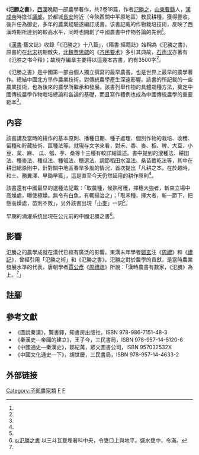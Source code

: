 {{Infobox 古籍
|image =
|图像说明=
|全名 = '''氾勝之書'''
|撰者 = [[氾勝之|氾勝之]]（约公元前32年至前7年）
|輯錄者 = 萬國鼎、石聲漢
|成書年代 = [[西漢|西漢]]晚期
|亡佚年代 =[[北宋|北宋]]初期
|篇數 =18篇
|卷數 =2卷
|最初著錄 =《[[漢書|漢書]]》
|分類 = [[子部|子部]]農家類
|题材=該書講及當時的耕作的基本原則、播種日期、種子處理、個別作物的栽培、收穫、留種和貯藏技術、區種法等。
}}
《'''氾勝之書'''》，[[西漢|西漢]]晚期一部農學著作，共2卷18篇，作者[[氾勝之|氾勝之]]，[[山東|山東]][[曹縣|曹縣]]人，[[漢成帝|漢成帝]]時擔任[[議郎|議郎]]，於都城[[長安|長安]]附近（今陝西關中平原地區）教民耕種，獲得豐收，後升任為御史，多年的農業經驗遂編訂成書。该書記載的作物栽培技術，反映了西漢時期所達到的較高水平，同時也開創了中國農書中作物各論的先例<ref name="龔書鐸《氾勝之書》"/>。

《[[漢書|漢書]]·藝文誌》收錄「《氾勝之》十八篇」，《隋書‧經籍誌》始稱為《氾勝之書》，原書約在[[北宋|北宋]]初期散失，[[北魏|北魏]][[贾思勰|贾思勰]]的《[[齐民要术|齐民要术]]》多引其典故，[[石声汉|石声汉]]亦著有《氾胜之书今释》；故現存編章主要得以這幾本古書，約有3500字<ref name="龔書鐸《氾勝之書》"/>。

《氾勝之書》是中國第一部由個人獨立撰寫的最早農書，也是世界上最早的農學著作。總結中國北方旱作農業技術，對傳統農學產生深遠影響。該書的所記載的一些農業技術，也為後來的農學所繼承和發展。該書列舉作物的具體栽種方法，奠定中國傳統農學作物栽培總論和各論的基礎，而且寫作體例也成為中國傳統農學的重要範本<ref name="龔書鐸《氾勝之書》"/>。

== 內容 ==
該書講及當時的耕作的基本原則、播種日期、種子處理、個別作物的栽培、收穫、留種和貯藏技術、區種法等。就現存文字來看，對禾、黍、麥、稻、稗、大豆、小豆、枲、麻、 瓜、瓠、芋、桑等十三種有較詳細論述。書中提到的溲種法、耕田法、種麥法、種瓜法、種瓠法、穗選法、調節稻田水溫法、桑苗截乾法等，其中在耕田總原則中，針對關中地區春旱多風的情況，首次提出「凡耕之本，在於趣時，和土、務糞澤、早鋤早獲」，這是直至今天仍然延用的耕作原則<ref name="龔書鐸《氾勝之書》"/>。　

該書還有中國最早的選種法記載：「取農種，候熟可穫，擇穗大強者，斬束立場中高燥處，曝使極燥。無令有白魚，有輒揚治之」；「取禾種，擇大者，斬一節下，把懸高燥處，苗則不敗」，另外該書出現「[[小麥|小麥]]」一詞<ref name="胡世慶7.24.1"/>。

早期的滴灌系统出現在公元前的中國氾勝之書<ref>[[s:氾勝之書|s:氾勝之書]] 以三斗瓦甕埋著科中央，令甕口上與地平。盛水甕中，令滿。</ref>。

== 影響 ==
氾勝之的農學成就在漢代已經有廣泛的影響。東漢末年學者[[鄭玄|鄭玄]]注《[[周禮|周禮]]》和《[[禮記|禮記]]》，曾經引用「氾勝之術」和《氾勝之書》。氾勝之對於農學的貢獻，是當時農業發展水準的代表，唐朝學者[[賈公彥|賈公彥]]《[[周禮疏|周禮疏]]》所說：「漢時農書有數家，《氾勝》為上。<ref name="王子今22.2.1"/>」

== 註腳 ==
{{Reflist|refs=
<ref name="龔書鐸《氾勝之書》">{{cite book|author=龔書鐸|title=《圖說秦漢》|year=2009|chapter=第四十八章延伸知識〈中國最早的農書《氾勝之書》〉|page=165}}</ref>
<ref name="王子今22.2.1">{{cite book|author=王子今|title=《秦漢史—帝國的建立》|year=2009|chapter=第五篇〈農學成就〉|page=344-345}}</ref>
<ref name="胡世慶7.24.1">{{cite book|author=胡世慶|title=《中國文化通史》|year=2009|chapter=第二十四章第一節〈農業技術〉|page=706-732}}</ref>
}}

== 參考文獻 ==
* 《圖說秦漢》，龔書鐸，知書房出版社，ISBN 978-986-7151-48-3
* 《秦漢史—帝國的建立》，王子今，三民書局，ISBN 978-957-14-5120-6
* 《中國通史—秦漢史》，鄒紀萬，眾文圖書公司，ISBN 957032532X
* 《中國文化通史—下》，胡世慶，三民書局，ISBN 978-957-14-4633-2

== 外部链接 ==
{{wikisource|氾勝之書}}

[[Category:子部農家類|Category:子部農家類]]
[[Category:农学著作|F]]
[[Category:漢朝典籍|F]]